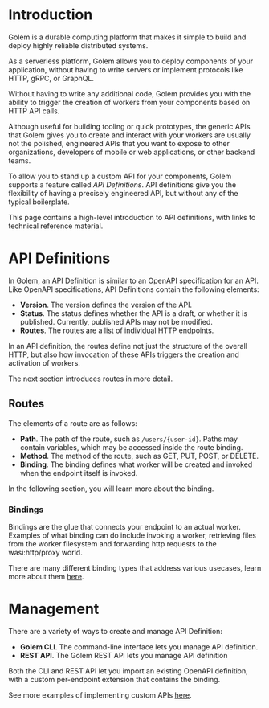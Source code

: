 
# Introduction

Golem is a durable computing platform that makes it simple to build and deploy
highly reliable distributed systems.

As a serverless platform, Golem allows you to deploy components of your
application, without having to write servers or implement protocols like HTTP,
gRPC, or GraphQL.

Without having to write any additional code, Golem provides you with the ability
to trigger the creation of workers from your components based on HTTP API calls.

Although useful for building tooling or quick prototypes, the generic APIs that
Golem gives you to create and interact with your workers are usually not the
polished, engineered APIs that you want to expose to other organizations,
developers of mobile or web applications, or other backend teams.

To allow you to stand up a custom API for your components, Golem supports a
feature called _API Definitions_. API definitions give you the flexibility of
having a precisely engineered API, but without any of the typical boilerplate.

This page contains a high-level introduction to API definitions, with links to
technical reference material.

# API Definitions

In Golem, an API Definition is similar to an OpenAPI specification for an API.
Like OpenAPI specifications, API Definitions contain the following elements:

- **Version**. The version defines the version of the API.
- **Status**. The status defines whether the API is a draft, or whether it is
  published. Currently, published APIs may not be modified.
- **Routes**. The routes are a list of individual HTTP endpoints.

In an API definition, the routes define not just the structure of the overall
HTTP, but also how invocation of these APIs triggers the creation and activation
of workers.

The next section introduces routes in more detail.

## Routes

The elements of a route are as follows:

- **Path**. The path of the route, such as `/users/{user-id}`. Paths may
  contain variables, which may be accessed inside the route binding.
- **Method**. The method of the route, such as GET, PUT, POST, or DELETE.
- **Binding**. The binding defines what worker will be created and invoked
  when the endpoint itself is invoked.

In the following section, you will learn more about the binding.

### Bindings

Bindings are the glue that connects your endpoint to an actual worker.
Examples of what binding can do include invoking a worker, retrieving files from the worker filesystem and
forwarding http requests to the wasi:http/proxy world.

There are many different binding types that address various usecases, learn more about them [here](/http-api-definitions/api-definition-bindings).

# Management

There are a variety of ways to create and manage API Definition:

- **Golem CLI**. The command-line interface lets you manage API definition.
- **REST API**. The Golem REST API lets you manage API definition

Both the CLI and REST API let you import an existing OpenAPI definition, with
a custom per-endpoint extension that contains the binding.

See more examples of implementing custom APIs [here](/invoke/making-custom-apis).
